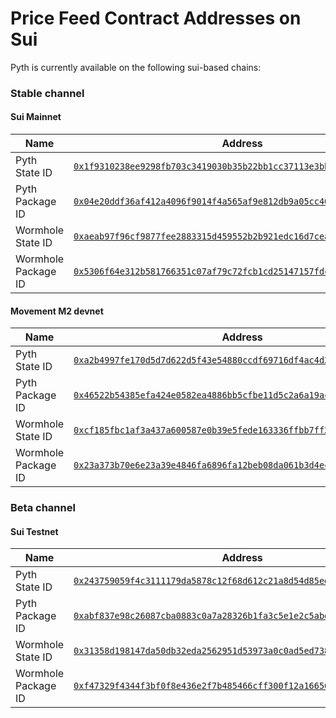 # Price Feed Contract Addresses on Sui

Pyth is currently available on the following sui-based chains:

### Stable channel

#### Sui Mainnet

| Name                | Address                                                                                                                                                                   |
| ------------------- | ------------------------------------------------------------------------------------------------------------------------------------------------------------------------- |
| Pyth State ID       | [`0x1f9310238ee9298fb703c3419030b35b22bb1cc37113e3bb5007c99aec79e5b8`](https://explorer.sui.io/object/0x1f9310238ee9298fb703c3419030b35b22bb1cc37113e3bb5007c99aec79e5b8) |
| Pyth Package ID     | [`0x04e20ddf36af412a4096f9014f4a565af9e812db9a05cc40254846cf6ed0ad91`](https://explorer.sui.io/object/0x04e20ddf36af412a4096f9014f4a565af9e812db9a05cc40254846cf6ed0ad91) |
| Wormhole State ID   | [`0xaeab97f96cf9877fee2883315d459552b2b921edc16d7ceac6eab944dd88919c`](https://explorer.sui.io/object/0xaeab97f96cf9877fee2883315d459552b2b921edc16d7ceac6eab944dd88919c) |
| Wormhole Package ID | [`0x5306f64e312b581766351c07af79c72fcb1cd25147157fdc2f8ad76de9a3fb6a`](https://explorer.sui.io/object/0x5306f64e312b581766351c07af79c72fcb1cd25147157fdc2f8ad76de9a3fb6a) |

#### Movement M2 devnet

| Name                | Address                                                                                                                                                                                                          |
| ------------------- | ---------------------------------------------------------------------------------------------------------------------------------------------------------------------------------------------------------------- |
| Pyth State ID       | [`0xa2b4997fe170d5d7d622d5f43e54880ccdf69716df4ac4d215a69c35a0a1831f`](https://explorer.sui.devnet.m2.movementlabs.xyz/object/0x1f9310238ee9298fb703c3419030b35b22bb1cc37113e3bb5007c99aec79e5b8?network=devnet) |
| Pyth Package ID     | [`0x46522b54385efa424e0582ea4886bb5cfbe11d5c2a6a19ac0c82c2c81c73f9c5`](https://explorer.sui.devnet.m2.movementlabs.xyz/object/0x04e20ddf36af412a4096f9014f4a565af9e812db9a05cc40254846cf6ed0ad91?network=devnet) |
| Wormhole State ID   | [`0xcf185fbc1af3a437a600587e0b39e5fede163336ffbb7ff24dca9b6eb19d2656`](https://explorer.sui.devnet.m2.movementlabs.xyz/object/0xaeab97f96cf9877fee2883315d459552b2b921edc16d7ceac6eab944dd88919c?network=devnet) |
| Wormhole Package ID | [`0x23a373b70e6e23a39e4846fa6896fa12beb08da061b3d4ec856bc8ead54f1e22`](https://explorer.sui.devnet.m2.movementlabs.xyz/object/0x5306f64e312b581766351c07af79c72fcb1cd25147157fdc2f8ad76de9a3fb6a?network=devnet) |

### Beta channel

#### Sui Testnet

| Name                | Address                                                                                                                                                                                   |
| ------------------- | ----------------------------------------------------------------------------------------------------------------------------------------------------------------------------------------- |
| Pyth State ID       | [`0x243759059f4c3111179da5878c12f68d612c21a8d54d85edc86164bb18be1c7c`](https://explorer.sui.io/object/0x2d82612a354f0b7e52809fc2845642911c7190404620cec8688f68808f8800d8?network=testnet) |
| Pyth Package ID     | [`0xabf837e98c26087cba0883c0a7a28326b1fa3c5e1e2c5abdb486f9e8f594c837`](https://explorer.sui.io/object/0xf7114cc10266d90c0c9e4b84455bddf29b40bd78fe56832c7ac98682c3daa95b?network=testnet) |
| Wormhole State ID   | [`0x31358d198147da50db32eda2562951d53973a0c0ad5ed738e9b17d88b213d790`](https://explorer.sui.io/object/0xebba4cc4d614f7a7cdbe883acc76d1cc767922bc96778e7b68be0d15fce27c02?network=testnet) |
| Wormhole Package ID | [`0xf47329f4344f3bf0f8e436e2f7b485466cff300f12a166563995d3888c296a94`](https://explorer.sui.io/object/0xf47329f4344f3bf0f8e436e2f7b485466cff300f12a166563995d3888c296a94?network=testnet) |

